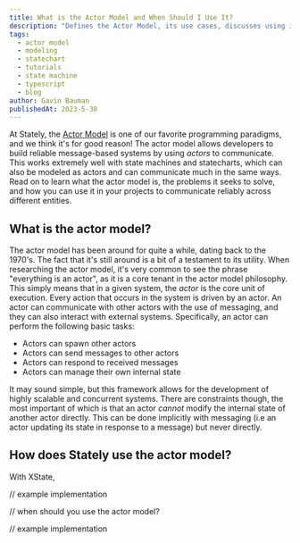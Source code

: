 ```yaml
---
title: What is the Actor Model and When Should I Use It?
description: "Defines the Actor Model, its use cases, discusses using it with statecharts"
tags:
  - actor model
  - modeling
  - statechart
  - tutorials
  - state machine
  - typescript
  - blog
author: Gavin Bauman
publishedAt: 2023-5-30
---
```


At Stately, the [Actor Model](https://en.wikipedia.org/wiki/Actor_model) is one of our favorite programming paradigms, and we think it's for good reason! The actor model allows developers to build reliable message-based systems by using _actors_ to communicate. This works extremely well with state machines and statecharts, which can also be modeled as actors and can communicate much in the same ways. Read on to learn what the actor model is, the problems it seeks to solve, and how you can use it in your projects to communicate reliably across different entities.

## What is the actor model?

The actor model has been around for quite a while, dating back to the 1970's. The fact that it's still around is a bit of a testament to its utility. When researching the actor model, it's very common to see the phrase "everything is an actor", as it is a core tenant in the actor model philosophy. This simply means that in a given system, the _actor_ is the core unit of execution. Every action that occurs in the system is driven by an actor. An actor can communicate with other actors with the use of messaging, and they can also interact with external systems. Specifically, an actor can perform the following basic tasks:

- Actors can spawn other actors
- Actors can send messages to other actors
- Actors can respond to received messages
- Actors can manage their own internal state

It may sound simple, but this framework allows for the development of highly scalable and concurrent systems. There are constraints though, the most important of which is that an actor _cannot_ modify the internal state of another actor directly. This can be done implicitly with messaging (i.e an actor updating its state in response to a message) but never directly.

## How does Stately use the actor model?

With XState, 

// example implementation

// when should you use the actor model?

// example implementation
